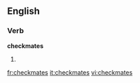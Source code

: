 
==English==

===Verb===
'''checkmates'''

# {{third-person singular of|[[checkmate]]}}

[[fr:checkmates]]
[[it:checkmates]]
[[vi:checkmates]]